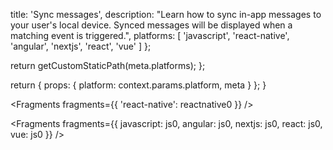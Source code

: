 
  title: 'Sync messages',
  description: "Learn how to sync in-app messages to your user's local device. Synced messages will be displayed when a matching event is triggered.",
  platforms: [
    'javascript',
    'react-native',
    'angular',
    'nextjs',
    'react',
    'vue'
  ]
};

  return getCustomStaticPath(meta.platforms);
};

  return {
    props: {
      platform: context.params.platform,
      meta
    }
  };
}


<Fragments fragments={{ 'react-native': reactnative0 }} />


<Fragments
  fragments={{
    javascript: js0,
    angular: js0,
    nextjs: js0,
    react: js0,
    vue: js0
  }}
/>
